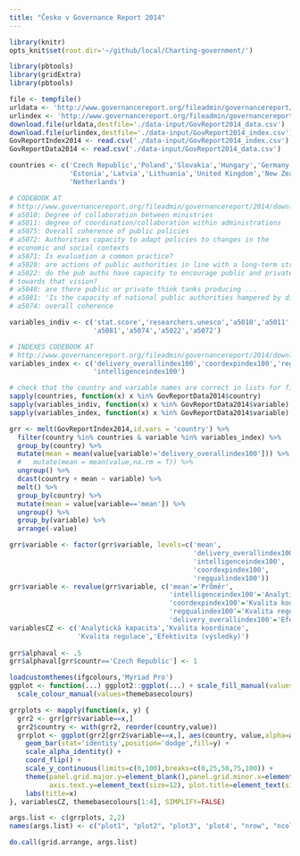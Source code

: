 ```yaml
---
title: "Česko v Governance Report 2014"
---
```


```r
library(knitr)
opts_knit$set(root.dir='~/github/local/Charting-government/')
```

```r
library(pbtools)
library(gridExtra)
library(pbtools)

file <- tempfile()
urldata <- 'http://www.governancereport.org/fileadmin/governancereport/2014/downloads/GovReportDataset2014.csv'
urlindex <- 'http://www.governancereport.org/fileadmin/governancereport/2014/downloads/GovRep2014Indexes.csv'
download.file(urldata,destfile='./data-input/GovReport2014_data.csv')
download.file(urlindex,destfile='./data-input/GovReport2014_index.csv')
GovReportIndex2014 <- read.csv('./data-input/GovReport2014_index.csv')
GovReportData2014 <- read.csv('./data-input/GovReport2014_data.csv')

countries <- c('Czech Republic','Poland','Slovakia','Hungary','Germany','Slovenia',
               'Estonia','Latvia','Lithuania','United Kingdom','New Zealand',
               'Netherlands')
```

```r
# CODEBOOK AT
# http://www.governancereport.org/fileadmin/governancereport/2014/downloads/GovReportCodebook2014.pdf
# a5010: Degree of collaboration between ministries
# a5011: degree of coordination/collaboration within administrations
# a5075: Overall coherence of public policies
# a5072: Authorities capacity to adapt policies to changes in the 
# economic and social contexts
# a5071: Is evaluation a common practice?
# a5020: are actions of public authorities in line with a long-term strategic vision?
# a5022: do the pub auths have capacity to encourage public and private stakeholders to work
# towards that vision?
# a5040: are there public or private think tanks producing ...
# a5081: 'Is the capacity of national public authorities hampered by divisions within the State apparatus?'
# a5074: overall coherence
```

```r
variables_indiv <- c('stat.score','researchers.unesco','a5010','a5011','a5074','a5020',
                     'a5081','a5074','a5022','a5072')

# INDEXES CODEBOOK AT
# http://www.governancereport.org/fileadmin/governancereport/2014/downloads/IndexesCodebook.pdf
variables_index <- c('delivery_overallindex100','coordexpindex100','regqualindex100',
                     'intelligenceindex100')

# check that the country and variable names are correct in lists for filtering
sapply(countries, function(x) x %in% GovReportData2014$country)
sapply(variables_indiv, function(x) x %in% GovReportData2014$variable)
sapply(variables_index, function(x) x %in% GovReportData2014$variable)
```

```r
grr <- melt(GovReportIndex2014,id.vars = 'country') %>%
  filter(country %in% countries & variable %in% variables_index) %>%
  group_by(country) %>%
  mutate(mean = mean(value[variable!='delivery_overallindex100'])) %>%
  #   mutate(mean = mean(value,na.rm = T)) %>%
  ungroup() %>%
  dcast(country + mean ~ variable) %>%
  melt() %>%
  group_by(country) %>%
  mutate(mean = value[variable=='mean']) %>%
  ungroup() %>%
  group_by(variable) %>%
  arrange(-value)

grr$variable <- factor(grr$variable, levels=c('mean',
                                              'delivery_overallindex100',
                                              'intelligenceindex100',
                                              'coordexpindex100',
                                              'regqualindex100'))
grr$variable <- revalue(grr$variable, c('mean'='Průměr',
                                        'intelligenceindex100'='Analytická kapacita',
                                        'coordexpindex100'='Kvalita koordinace',
                                        'regqualindex100'='Kvalita regulace',
                                        'delivery_overallindex100'='Efektivita (výsledky)'))
variablesCZ <- c('Analytická kapacita','Kvalita koordinace',
                 'Kvalita regulace','Efektivita (výsledky)')
  
grr$alphaval <- .5
grr$alphaval[grr$countr=='Czech Republic'] <- 1
```

```r

loadcustomthemes(ifgcolours,'Myriad Pro')
ggplot <- function(...) ggplot2::ggplot(...) + scale_fill_manual(values=themebasecolours) +
  scale_colour_manual(values=themebasecolours)

grrplots <- mapply(function(x, y) {
  grr2 <- grr[grr$variable==x,]
  grr2$country <- with(grr2, reorder(country,value))
  grrplot <- ggplot(grr2[grr2$variable==x,], aes(country, value,alpha=alphaval)) +
    geom_bar(stat='identity',position='dodge',fill=y) +
    scale_alpha_identity() +
    coord_flip() +
    scale_y_continuous(limits=c(0,100),breaks=c(0,25,50,75,100)) +
    theme(panel.grid.major.y=element_blank(),panel.grid.minor.x=element_line(),
          axis.text.y=element_text(size=12), plot.title=element_text(size=14)) +
    labs(title=x)
}, variablesCZ, themebasecolours[1:4], SIMPLIFY=FALSE)

args.list <- c(grrplots, 2,2)
names(args.list) <- c("plot1", "plot2", "plot3", 'plot4', "nrow", "ncol")
```

```r
do.call(grid.arrange, args.list)
```
